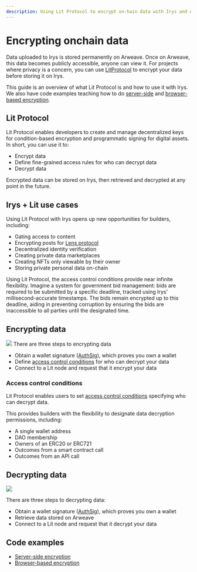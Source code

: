 ```yaml
---
description: Using Lit Protocol to encrypt on-hain data with Irys and Arweave
---
```



# Encrypting onchain data

Data uploaded to Irys is stored permanently on Arweave. Once on Arweave, this data becomes publicly accessible, anyone can view it. For projects where privacy is a concern, you can use [LitProtocol](https://litprotocol.com/) to encrypt your data before storing it on Irys.

This guide is an overview of what Lit Protocol is and how to use it with Irys. We also have code examples teaching how to do [server-side](./server-side-encryption) and [browser-based encryption](./browser-based-encryption).

## Lit Protocol

Lit Protocol enables developers to create and manage decentralized keys for condition-based encryption and programmatic signing for digital assets. In short, you can use it to:

- Encrypt data
- Define fine-grained access rules for who can decrypt data
- Decrypt data

Encrypted data can be stored on Irys, then retrieved and decrypted at any point in the future.

## Irys + Lit use cases

Using Lit Protocol with Irys opens up new opportunities for builders, including:

- Gating access to content
- Encrypting posts for [Lens protocol](/tutorials/lens)
- Decentralized identity verification
- Creating private data marketplaces
- Creating NFTs only viewable by their owner
- Storing private personal data on-chain

<Callout type="info" emoji="ℹ️">
	Using Lit Protocol, the access control conditions provide near infinite flexibility. Imagine a system for government
	bid management: bids are required to be submitted by a specific deadline, tracked using Irys' millisecond-accurate
	timestamps. The bids remain encrypted up to this deadline, aiding in preventing corruption by ensuring the bids are
	inaccessible to all parties until the designated time.
</Callout>

## Encrypting data

<img
	className="border border-[#FEF4EE] rounded mt-5 lg:w-5/6 w-full"
	src="/img/tutorials/encrypting/irys-lit-encrypting.png"
/>
There are three steps to encrypting data

- Obtain a wallet signature ([AuthSig](https://developer.litprotocol.com/v3/sdk/authentication/overview#obtain-an-authsig)), which proves you own a wallet
- Define [access control conditions](https://developer.litprotocol.com/v3/sdk/access-control/intro) for who can decrypt your data
- Connect to a Lit node and request that it encrypt your data

### Access control conditions

Lit Protocol enables users to set [access control conditions](https://developer.litprotocol.com/v3/sdk/access-control/intro) specifying who can decrypt data.

This provides builders with the flexibility to designate data decryption permissions, including:

- A single wallet address
- DAO membership
- Owners of an ERC20 or ERC721
- Outcomes from a smart contract call
- Outcomes from an API call

## Decrypting data

<img
	className="border border-[#FEF4EE] rounded mt-5 lg:w-5/6 w-full"
	src="/img/tutorials/encrypting/irys-lit-decrypting.png"
/>

There are three steps to decrypting data:

- Obtain a wallet signature ([AuthSig](https://developer.litprotocol.com/v3/sdk/authentication/overview#obtain-an-authsig)), which proves you own a wallet
- Retrieve data stored on Arweave
- Connect to a Lit node and request that it decrypt your data

## Code examples

- [Server-side encryption](./server-side-encryption)
- [Browser-based encryption](./browser-based-encryption)

